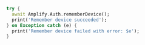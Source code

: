 ```dart
try {
  await Amplify.Auth.rememberDevice();
  print('Remember device succeeded');
} on Exception catch (e) {
  print('Remember device failed with error: $e');
}
```